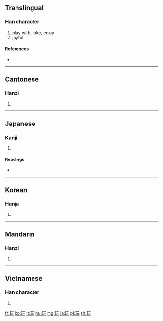 ==Translingual==

===Han character===
{{Han char|rn=96|rad=玉|as=04|sn=8|four=1111<sub>1</sub>|canj=一土一一山 (MGMMU)}}

# play with, joke, enjoy
# joyful

====References====
* {{Han ref|kx=0728.150|dkj=20872|dj=1140.140|hdz=21103.040|uh=73A9|ud=29609|bh=AAB1|bd=43697}}

----

==Cantonese==

===Hanzi===
{{yue-hanzi|jyut=|y=wun6}}

# {{defn|lang=yue|sort=玉04}}

----

==Japanese==

===Kanji===
{{ja-kanji|grade=c|rs=玉04}}

# {{defn|lang=ja|sort=玉04}}

====Readings====
* {{ja-readings|on=[[がん]] (gan)|kun=[[もてあそぶ]] (moteasobu)}}

----

==Korean==

===Hanja===
{{ko-hanja|hangeul=완|eumhun=|rv=wan|mr=wan|y=wan}}

# {{defn|lang=ko|sort=玉04}}

----

==Mandarin==

===Hanzi===
{{cmn-hanzi|pin=[[wán]] ([[wan2]])|wg=wan<sup>2</sup>}}

# {{defn|lang=cmn|sort=玉04}}

----

==Vietnamese==

===Han character===
{{vi-hantu|[[ngoạn]]|rs=玉04}}

# {{defn|lang=vi|sort=玉04}}

[[fr:玩]]
[[ko:玩]]
[[lt:玩]]
[[hu:玩]]
[[mg:玩]]
[[ja:玩]]
[[pl:玩]]
[[zh:玩]]